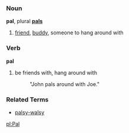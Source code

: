 ===Noun===
'''pal''', plural '''[[pals]]'''

# [[friend]], [[buddy]], someone to hang around with

===Verb===
'''pal'''

# be friends with, hang around with
#: "John pals around with Joe."

===Related Terms===
*[[palsy-walsy]]

[[pl:Pal]]